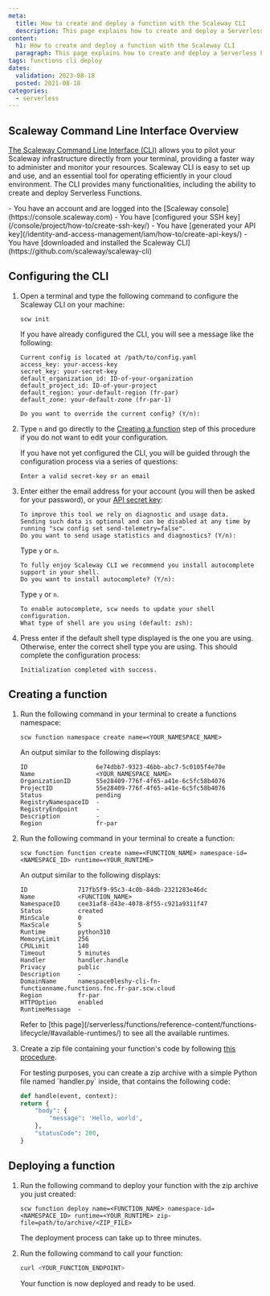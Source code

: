 ```yaml
---
meta:
  title: How to create and deploy a function with the Scaleway CLI
  description: This page explains how to create and deploy a Serverless Function with the Scaleway CLI
content:
  h1: How to create and deploy a function with the Scaleway CLI
  paragraph: This page explains how to create and deploy a Serverless Function with the Scaleway CLI
tags: functions cli deploy
dates:
  validation: 2023-08-18
  posted: 2021-08-18
categories:
  - serverless
---
```


## Scaleway Command Line Interface Overview

[The Scaleway Command Line Interface (CLI)](https://github.com/scaleway/scaleway-cli) allows you to pilot your Scaleway infrastructure directly from your terminal, providing a faster way to administer and monitor your resources. Scaleway CLI is easy to set up and use, and an essential tool for operating efficiently in your cloud environment. The CLI provides many functionalities, including the ability to create and deploy Serverless Functions.

<Macro id="iam-requirements" />

<Message type="requirement">
  - You have an account and are logged into the [Scaleway console](https://console.scaleway.com)
  - You have [configured your SSH key](/console/project/how-to/create-ssh-key/)
  - You have [generated your API key](/identity-and-access-management/iam/how-to/create-api-keys/)
  - You have [downloaded and installed the Scaleway CLI](https://github.com/scaleway/scaleway-cli)
</Message>

## Configuring the CLI

1. Open a terminal and type the following command to configure the Scaleway CLI on your machine:

    ```
    scw init
    ```

    If you have already configured the CLI, you will see a message like the following:

    ```
    Current config is located at /path/to/config.yaml
    access_key: your-access-key
    secret_key: your-secret-key
    default_organization_id: ID-of-your-organization
    default_project_id: ID-of-your-project
    default_region: your-default-region (fr-par)
    default_zone: your-default-zone (fr-par-1)

    Do you want to override the current config? (Y/n):
    ```

2. Type `n` and go directly to the [Creating a function](#creating-a-function) step of this procedure if you do not want to edit your configuration.

    If you have not yet configured the CLI, you will be guided through the configuration process via a series of questions:

    ```
    Enter a valid secret-key or an email
    ```

3. Enter either the email address for your account (you will then be asked for your password), or your [API secret key](/console/project/how-to/create-ssh-key):

    ```
    To improve this tool we rely on diagnostic and usage data.
    Sending such data is optional and can be disabled at any time by running "scw config set send-telemetry=false".
    Do you want to send usage statistics and diagnostics? (Y/n):
    ```

    Type `y` or `n`.

    ```
    To fully enjoy Scaleway CLI we recommend you install autocomplete support in your shell.
    Do you want to install autocomplete? (Y/n):
    ```

    Type `y` or `n`.

    ```
    To enable autocomplete, scw needs to update your shell configuration.
    What type of shell are you using (default: zsh):
    ```

4. Press enter if the default shell type displayed is the one you are using. Otherwise, enter the correct shell type you are using. This should complete the configuration process:

    ```
    Initialization completed with success.
    ```

## Creating a function

1. Run the following command in your terminal to create a functions namespace:

    ```
    scw function namespace create name=<YOUR_NAMESPACE_NAME>
    ```

    An output similar to the following displays:
    
    ```
    ID                   6e74dbb7-9323-46bb-abc7-5c0105f4e70e
    Name                 <YOUR_NAMESPACE_NAME>
    OrganizationID       55e28409-776f-4f65-a41e-6c5fc58b4076
    ProjectID            55e28409-776f-4f65-a41e-6c5fc58b4076
    Status               pending
    RegistryNamespaceID  -
    RegistryEndpoint     -
    Description          -
    Region               fr-par
    ```

2. Run the following command in your terminal to create a function:

    ```
    scw function function create name=<FUNCTION_NAME> namespace-id=<NAMESPACE_ID> runtime=<YOUR_RUNTIME>
    ```

      An output similar to the following displays:

      ```
      ID              717fb5f9-95c3-4c0b-84db-2321283e46dc
      Name            <FUNCTION_NAME>
      NamespaceID     cee31af8-d43e-4078-8f55-c921a9311f47
      Status          created
      MinScale        0
      MaxScale        5
      Runtime         python310
      MemoryLimit     256
      CPULimit        140
      Timeout         5 minutes
      Handler         handler.handle
      Privacy         public
      Description     -
      DomainName      namespace0leshy-cli-fn-functionname.functions.fnc.fr-par.scw.cloud
      Region          fr-par
      HTTPOption      enabled
      RuntimeMessage  -
      ```

    <Message type="tip">
      Refer to [this page](/serverless/functions/reference-content/functions-lifecycle/#available-runtimes/) to see all the available runtimes.
    </Message>

3. Create a zip file containing your function's code by following [this procedure](/serverless/functions/how-to/package-function-dependencies-in-zip/).

    <Message type="note">
      For testing purposes, you can create a zip archive with a simple Python file named `handler.py` inside, that contains the following code:

      ```python
      def handle(event, context):
      return {
          "body": {
              "message": 'Hello, world',
          },
          "statusCode": 200,
      }
      ```
    </Message>

## Deploying a function

1. Run the following command to deploy your function with the zip archive you just created:

    ```
    scw function deploy name=<FUNCTION_NAME> namespace-id=<NAMESPACE_ID> runtime=<YOUR_RUNTIME> zip-file=path/to/archive/<ZIP_FILE>
    ```

    The deployment process can take up to three minutes.

2. Run the following command to call your function:

    ```bash
    curl <YOUR_FUNCTION_ENDPOINT>
    ```

    Your function is now deployed and ready to be used.
